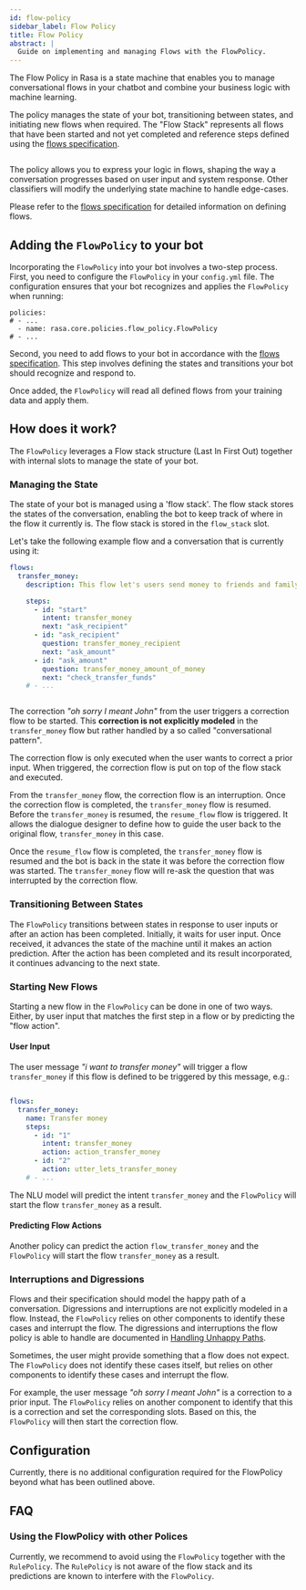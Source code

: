 ```yaml
---
id: flow-policy
sidebar_label: Flow Policy
title: Flow Policy
abstract: |
  Guide on implementing and managing Flows with the FlowPolicy.
---
```



<RasaDiscoveryBanner />

The Flow Policy in Rasa is a state machine that enables you to
manage conversational flows in your chatbot and combine your business logic 
with machine learning. 

The policy manages the state of your bot, transitioning between states, and
initiating new flows when required. The "Flow Stack" represents 
all flows that have been started and not yet completed and reference steps
defined using the [flows specification](../flows.mdx).

<Image
  img={flowStackOverview}
  caption="Flow Stack reflecting the state of the conversation referencing a flow."
  alt=""
/>

The policy allows you to express your logic in flows, shaping the way a conversation 
progresses based on user input and system response. Other classifiers will
modify the underlying state machine to handle edge-cases. 

Please refer to the [flows specification](../flows.mdx) for detailed 
information on defining flows.

## Adding the `FlowPolicy` to your bot

Incorporating the `FlowPolicy` into your bot involves a two-step process. First,
you need to configure the `FlowPolicy` in your `config.yml` file. The
configuration ensures that your bot recognizes and applies the `FlowPolicy` when
running:
    
```yaml-rasa title="config.yml"
policies:
# - ...
  - name: rasa.core.policies.flow_policy.FlowPolicy
# - ...
```

Second, you need to add flows to your bot in accordance with the [flows
specification](../flows.mdx). This step involves defining the states and transitions your bot
should recognize and respond to.

Once added, the `FlowPolicy` will read all defined flows from your training data
and apply them.

## How does it work?

The `FlowPolicy` leverages a Flow stack structure (Last In First Out) together with internal slots to manage the state of your bot.

### Managing the State

The state of your bot is managed using a 'flow stack'. The flow stack stores the
states of the conversation, enabling the bot to keep track of where in the flow
it currently is. The flow stack is stored in the `flow_stack` slot.

Let's take the following example flow and a conversation that is currently
using it:
```yaml title="flows.yml"
flows:
  transfer_money:
    description: This flow let's users send money to friends and family.

    steps:
      - id: "start"
        intent: transfer_money
        next: "ask_recipient"
      - id: "ask_recipient"
        question: transfer_money_recipient
        next: "ask_amount"
      - id: "ask_amount"
        question: transfer_money_amount_of_money
        next: "check_transfer_funds"
    # - ...
```

<Image
  img={flowStackEvolution}
  caption="Changes to the flow stack during a correction of a prior user input"
  alt=""
/>

The correction *"oh sorry I meant John"* from the user triggers a correction
flow to be started. This **correction is not explicitly modeled** in the 
`transfer_money` flow but rather handled by a so called 
"conversational pattern".

The correction flow is only  executed when the user wants to correct a prior input.
When triggered, the correction flow is put on top of the flow stack and executed. 

From the `transfer_money` flow, the correction flow is an interruption. Once the
correction flow is completed, the `transfer_money` flow is resumed. Before the
`transfer_money` is resumed, the `resume_flow` flow is triggered. It allows the
dialogue designer to define how to guide the user back to the original flow, 
`transfer_money` in this case.

Once the `resume_flow` flow is completed, the `transfer_money` flow is resumed
and the bot is back in the state it was before the correction flow was started.
The `transfer_money` flow will re-ask the question that was interrupted by the
correction flow.

### Transitioning Between States

The `FlowPolicy` transitions between states in response to user inputs or after an
action has been completed. Initially, it waits for user input. Once received, it
advances the state of the machine until it makes an action prediction. After the
action has been completed and its result incorporated, it continues advancing to
the next state.

### Starting New Flows

Starting a new flow in the `FlowPolicy` can be done in one of two ways. Either,
by user input that matches the first step in a flow or 
by predicting the "flow action".

#### User Input
The user message *"i want to transfer money"* will trigger a flow 
`transfer_money` if this flow is defined to be triggered by this message, e.g.:

```yaml title="flows.yml"

flows:
  transfer_money:
    name: Transfer money
    steps:
      - id: "1"
        intent: transfer_money
        action: action_transfer_money
      - id: "2"
        action: utter_lets_transfer_money
    # - ... 
```

The NLU model will predict the intent `transfer_money` and the `FlowPolicy` will
start the flow `transfer_money` as a result.

#### Predicting Flow Actions
Another policy can predict the action `flow_transfer_money` and the `FlowPolicy`
will start the flow `transfer_money` as a result.

### Interruptions and Digressions

Flows and their specification should model the happy path of a conversation.
Digressions and interruptions are not explicitly modeled in a flow. Instead,
the `FlowPolicy` relies on other components to identify these cases and
interrupt the flow. The digressions and interruptions the flow policy is able 
to handle are documented in [Handling Unhappy Paths](./unhappy-paths.mdx).

Sometimes, the user might provide something that a flow does not expect. The
`FlowPolicy` does not identify these cases itself, but relies on other 
components to identify these cases and interrupt the flow. 

For example, the user message *"oh sorry I meant John"* is a correction to a 
prior input. The `FlowPolicy` relies on another component to identify that this
is a correction and set the corresponding slots. Based on this, the `FlowPolicy`
will then start the correction flow.

## Configuration

Currently, there is no additional configuration required for the FlowPolicy
beyond what has been outlined above.

## FAQ

### Using the FlowPolicy with other Polices
Currently, we recommend to avoid using the `FlowPolicy` together with the 
`RulePolicy`. The `RulePolicy` is not aware of the flow stack and its 
predictions are known to interfere with the `FlowPolicy`.
